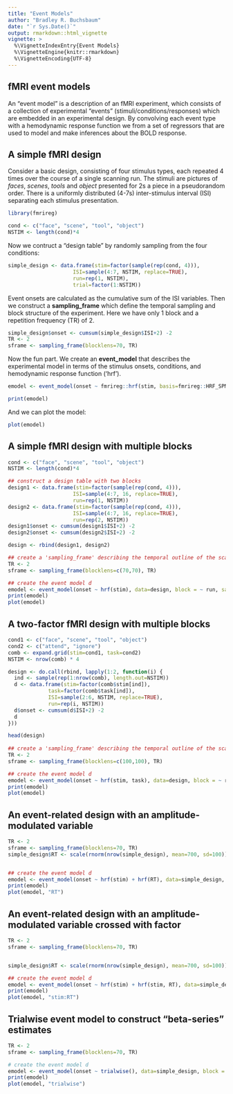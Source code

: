 ```yaml
---
title: "Event Models"
author: "Bradley R. Buchsbaum"
date: "`r Sys.Date()`"
output: rmarkdown::html_vignette
vignette: >
  %\VignetteIndexEntry{Event Models}
  %\VignetteEngine{knitr::rmarkdown}
  %\VignetteEncoding{UTF-8}
---
```



## fMRI event models

An "event model" is a description of an fMRI experiment, which consists of a collection of experimental "events" (stimuli/conditions/responses) which are embedded in an experimental design. By convolving each event type with a hemodynamic response function we from a set of regressors that are used to model and make inferences about the BOLD response. 

## A simple fMRI design

Consider a basic design, consisting of four stimulus types, each repeated 4 times over the course of a single scanning run. The stimuli are pictures of *faces*, *scenes*, *tools* and *object* presented for 2s a piece in a pseudorandom order. There is a uniformly distributed (4-7s) inter-stimulus interval (ISI) separating each stimulus presentation.

```r
library(fmrireg)
```

```r

cond <- c("face", "scene", "tool", "object")
NSTIM <- length(cond)*4

```


Now we contruct a "design table" by randomly sampling from the four conditions:

```r

simple_design <- data.frame(stim=factor(sample(rep(cond, 4))), 
                     ISI=sample(4:7, NSTIM, replace=TRUE), 
                     run=rep(1, NSTIM),
                     trial=factor(1:NSTIM))

```

Event onsets are calculated as the cumulative sum of the ISI variables. Then we construct a **sampling_frame** which define the temporal sampling and block structure of the experiment. Here we have only 1 block and a repetition frequency (TR) of 2.

```r

simple_design$onset <- cumsum(simple_design$ISI+2) -2
TR <- 2
sframe <- sampling_frame(blocklens=70, TR)

```

Now the fun part. We create an **event_model** that describes the experimental model in terms of the stimulus onsets, conditions, and hemodynamic response function ('hrf').

```r


emodel <- event_model(onset ~ fmrireg::hrf(stim, basis=fmrireg::HRF_SPMG1), data=simple_design, block = ~ run, sampling_frame=sframe)

```

```r
print(emodel)
```

And we can plot the model:

```r
plot(emodel)
```

## A simple fMRI design with multiple blocks

```r

cond <- c("face", "scene", "tool", "object")
NSTIM <- length(cond)*4

## construct a design table with two blocks
design1 <- data.frame(stim=factor(sample(rep(cond, 4))), 
                     ISI=sample(4:7, 16, replace=TRUE), 
                     run=rep(1, NSTIM))
design2 <- data.frame(stim=factor(sample(rep(cond, 4))), 
                     ISI=sample(4:7, 16, replace=TRUE), 
                     run=rep(2, NSTIM))
design1$onset <- cumsum(design1$ISI+2) -2
design2$onset <- cumsum(design2$ISI+2) -2

design <- rbind(design1, design2)

## create a 'sampling_frame' describing the temporal outline of the scan consisting of 70 images collected every once every 2 seconds.
TR <- 2
sframe <- sampling_frame(blocklens=c(70,70), TR)

## create the event model d
emodel <- event_model(onset ~ hrf(stim), data=design, block = ~ run, sampling_frame=sframe)
print(emodel)
plot(emodel)
```

## A two-factor fMRI design with multiple blocks


```r

cond1 <- c("face", "scene", "tool", "object")
cond2 <- c("attend", "ignore")
comb <- expand.grid(stim=cond1, task=cond2)
NSTIM <- nrow(comb) * 4

design <- do.call(rbind, lapply(1:2, function(i) {
  ind <- sample(rep(1:nrow(comb), length.out=NSTIM))
  d <- data.frame(stim=factor(comb$stim[ind]),
             task=factor(comb$task[ind]),
             ISI=sample(2:6, NSTIM, replace=TRUE), 
             run=rep(i, NSTIM))
  d$onset <- cumsum(d$ISI+2) -2
  d
}))

head(design)
       
## create a 'sampling_frame' describing the temporal outline of the scan consisting of 70 images collected every once every 2 seconds.
TR <- 2
sframe <- sampling_frame(blocklens=c(100,100), TR)

## create the event model d
emodel <- event_model(onset ~ hrf(stim, task), data=design, block = ~ run, sampling_frame=sframe)
print(emodel)
plot(emodel)
```

## An event-related design with an amplitude-modulated variable

```r
TR <- 2
sframe <- sampling_frame(blocklens=70, TR)
simple_design$RT <- scale(rnorm(nrow(simple_design), mean=700, sd=100))[,1]


## create the event model d
emodel <- event_model(onset ~ hrf(stim) + hrf(RT), data=simple_design, block = ~ run, sampling_frame=sframe)
print(emodel)
plot(emodel, "RT")
```

## An event-related design with an amplitude-modulated variable crossed with factor

```r
TR <- 2
sframe <- sampling_frame(blocklens=70, TR)


simple_design$RT <- scale(rnorm(nrow(simple_design), mean=700, sd=100))

## create the event model d
emodel <- event_model(onset ~ hrf(stim) + hrf(stim, RT), data=simple_design, block = ~ run, sampling_frame=sframe)
print(emodel)
plot(emodel, "stim:RT")
```

## Trialwise event model to construct "beta-series" estimates

```r
TR <- 2
sframe <- sampling_frame(blocklens=70, TR)

# create the event model d
emodel <- event_model(onset ~ trialwise(), data=simple_design, block = ~ run, sampling_frame=sframe)
print(emodel)
plot(emodel, "trialwise")
```

